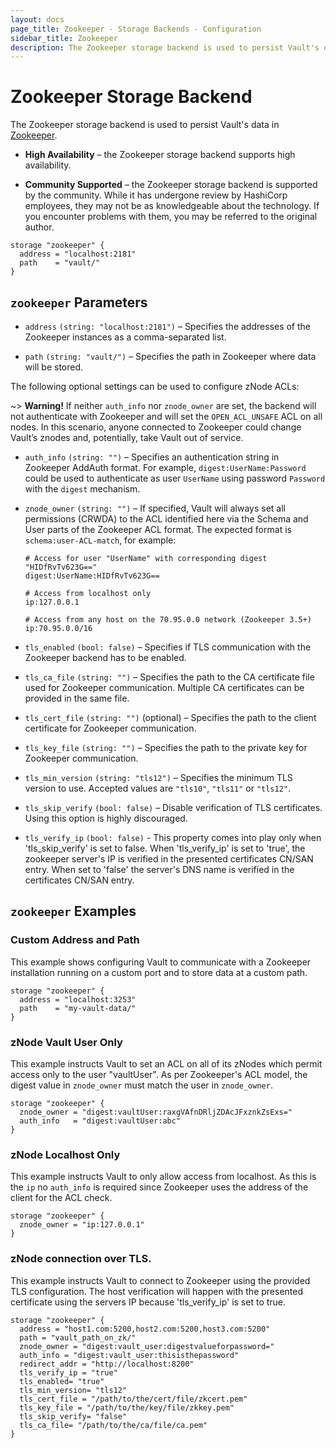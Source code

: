 ```yaml
---
layout: docs
page_title: Zookeeper - Storage Backends - Configuration
sidebar_title: Zookeeper
description: The Zookeeper storage backend is used to persist Vault's data in Zookeeper.
---
```


# Zookeeper Storage Backend

The Zookeeper storage backend is used to persist Vault's data in
[Zookeeper][zk].

- **High Availability** – the Zookeeper storage backend supports high
  availability.

- **Community Supported** – the Zookeeper storage backend is supported by the
  community. While it has undergone review by HashiCorp employees, they may not
  be as knowledgeable about the technology. If you encounter problems with them,
  you may be referred to the original author.

```hcl
storage "zookeeper" {
  address = "localhost:2181"
  path    = "vault/"
}
```

## `zookeeper` Parameters

- `address` `(string: "localhost:2181")` – Specifies the addresses of the
  Zookeeper instances as a comma-separated list.

- `path` `(string: "vault/")` – Specifies the path in Zookeeper where data will
  be stored.

The following optional settings can be used to configure zNode ACLs:

~> **Warning!** If neither `auth_info` nor `znode_owner` are set, the backend
will not authenticate with Zookeeper and will set the `OPEN_ACL_UNSAFE` ACL on
all nodes. In this scenario, anyone connected to Zookeeper could change Vault’s
znodes and, potentially, take Vault out of service.

- `auth_info` `(string: "")` – Specifies an authentication string in Zookeeper
  AddAuth format. For example, `digest:UserName:Password` could be used to
  authenticate as user `UserName` using password `Password` with the `digest`
  mechanism.

- `znode_owner` `(string: "")` – If specified, Vault will always set all
  permissions (CRWDA) to the ACL identified here via the Schema and User parts
  of the Zookeeper ACL format. The expected format is `schema:user-ACL-match`,
  for example:

  ```text
  # Access for user "UserName" with corresponding digest "HIDfRvTv623G=="
  digest:UserName:HIDfRvTv623G==
  ```

  ```text
  # Access from localhost only
  ip:127.0.0.1
  ```

  ```text
  # Access from any host on the 70.95.0.0 network (Zookeeper 3.5+)
  ip:70.95.0.0/16
  ```

- `tls_enabled` `(bool: false)` – Specifies if TLS communication with the Zookeeper
  backend has to be enabled.

- `tls_ca_file` `(string: "")` – Specifies the path to the CA certificate file used
  for Zookeeper communication. Multiple CA certificates can be provided in the same file.

- `tls_cert_file` `(string: "")` (optional) – Specifies the path to the
  client certificate for Zookeeper communication.

- `tls_key_file` `(string: "")` – Specifies the path to the private key for
  Zookeeper communication.

- `tls_min_version` `(string: "tls12")` – Specifies the minimum TLS version to
  use. Accepted values are `"tls10"`, `"tls11"` or `"tls12"`.

- `tls_skip_verify` `(bool: false)` – Disable verification of TLS certificates.
  Using this option is highly discouraged.

- `tls_verify_ip` `(bool: false)` - This property comes into play only when
  'tls_skip_verify' is set to false. When 'tls_verify_ip' is set to 'true', the
  zookeeper server's IP is verified in the presented certificates CN/SAN entry.
  When set to 'false' the server's DNS name is verified in the certificates CN/SAN entry.

## `zookeeper` Examples

### Custom Address and Path

This example shows configuring Vault to communicate with a Zookeeper
installation running on a custom port and to store data at a custom path.

```hcl
storage "zookeeper" {
  address = "localhost:3253"
  path    = "my-vault-data/"
}
```

### zNode Vault User Only

This example instructs Vault to set an ACL on all of its zNodes which permit
access only to the user "vaultUser". As per Zookeeper's ACL model, the digest
value in `znode_owner` must match the user in `znode_owner`.

```hcl
storage "zookeeper" {
  znode_owner = "digest:vaultUser:raxgVAfnDRljZDAcJFxznkZsExs="
  auth_info   = "digest:vaultUser:abc"
}
```

### zNode Localhost Only

This example instructs Vault to only allow access from localhost. As this is the
`ip` no `auth_info` is required since Zookeeper uses the address of the client
for the ACL check.

```hcl
storage "zookeeper" {
  znode_owner = "ip:127.0.0.1"
}
```

### zNode connection over TLS.

This example instructs Vault to connect to Zookeeper using the provided TLS configuration. The host verification will happen with the presented certificate using the servers IP because 'tls_verify_ip' is set to true.

```hcl
storage "zookeeper" {
  address = "host1.com:5200,host2.com:5200,host3.com:5200"
  path = "vault_path_on_zk/"
  znode_owner = "digest:vault_user:digestvalueforpassword="
  auth_info = "digest:vault_user:thisisthepassword"
  redirect_addr = "http://localhost:8200"
  tls_verify_ip = "true"
  tls_enabled= "true"
  tls_min_version= "tls12"
  tls_cert_file = "/path/to/the/cert/file/zkcert.pem"
  tls_key_file = "/path/to/the/key/file/zkkey.pem"
  tls_skip_verify= "false"
  tls_ca_file= "/path/to/the/ca/file/ca.pem"
}
```

[zk]: https://zookeeper.apache.org/
